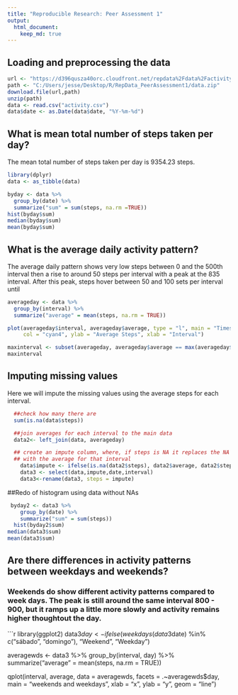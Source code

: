 ```yaml
---
title: "Reproducible Research: Peer Assessment 1"
output: 
  html_document:
    keep_md: true
---
```



## Loading and preprocessing the data
``` r

url <- "https://d396qusza40orc.cloudfront.net/repdata%2Fdata%2Factivity.zip"
path <- "C:/Users/jesse/Desktop/R/RepData_PeerAssessment1/data.zip"
download.file(url,path)
unzip(path)
data <- read.csv("activity.csv")
data$date <- as.Date(data$date, "%Y-%m-%d")
```


## What is mean total number of steps taken per day?
The mean total number of steps taken per day is 9354.23 steps.
```r
library(dplyr)
data <- as_tibble(data)

byday <- data %>%
  group_by(date) %>%
  summarize("sum" = sum(steps, na.rm =TRUE))
hist(byday$sum)
median(byday$sum)
mean(byday$sum)
```

## What is the average daily activity pattern?
The average daily pattern shows very low steps between 0 and the 500th interval then a rise to around 50 steps per interval with a peak at the 835 interval. After this peak, steps hover between 50 and 100 sets per interval until 
```r
averageday <- data %>%
  group_by(interval) %>%
  summarize("average" = mean(steps, na.rm = TRUE))

plot(averageday$interval, averageday$average, type = "l", main = "Timeseries of average steps",
     col = "cyan4", ylab = "Average Steps", xlab = "Interval")

maxinterval <- subset(averageday, averageday$average == max(averageday$average))
maxinterval
```

## Imputing missing values
Here we will impute the missing values using the average steps for each interval.

``` r
  ##check how many there are
  sum(is.na(data$steps))

  ##join averages for each interval to the main data
  data2<- left_join(data, averageday)

  ## create an impute column, where, if steps is NA it replaces the NA value 
  ## with the average for that interval
    data$impute <- ifelse(is.na(data2$steps), data2$average, data2$steps)
    data3 <- select(data,impute,date,interval)
    data3<-rename(data3, steps = impute)
```
##Redo of histogram using data without NAs
```r
 byday2 <- data3 %>%
    group_by(date) %>%
    summarize("sum" = sum(steps))
  hist(byday2$sum)
median(data3$sum)
mean(data3$sum) 

```


## Are there differences in activity patterns between weekdays and weekends?

### Weekends do show different activity patterns compared to week days. The peak is still around the same interval 800 - 900, but it ramps up a little more slowly and activity remains higher thoughtout the day. 
```r
library(ggplot2)
data3$day <- ifelse(weekdays(data3$date) %in% c("sábado", "domingo"), "Weekend", "Weekday")
  
  averagewds <- data3 %>%
    group_by(interval, day) %>%
    summarize("average" = mean(steps, na.rm = TRUE))
  
  qplot(interval, average, data = averagewds, facets = .~averagewds$day, 
        main = "weekends and weekdays", xlab = "x", ylab = "y", geom = "line")
